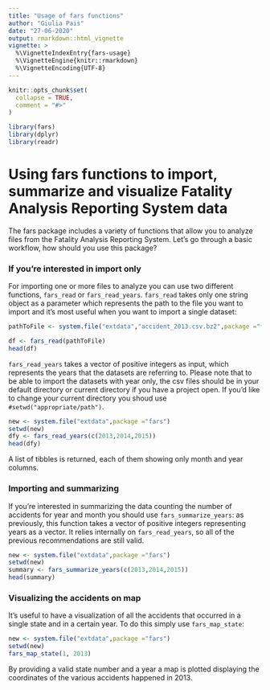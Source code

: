 ```yaml
---
title: "Usage of fars functions"
author: "Giulia Pais"
date: "27-06-2020"
output: rmarkdown::html_vignette
vignette: >
  %\VignetteIndexEntry{fars-usage}
  %\VignetteEngine{knitr::rmarkdown}
  %\VignetteEncoding{UTF-8}
---
```


```r
knitr::opts_chunk$set(
  collapse = TRUE,
  comment = "#>"
)
```

```r
library(fars)
library(dplyr)
library(readr)
```
# Using fars functions to import, summarize and visualize Fatality Analysis Reporting System data
The fars package includes a variety of functions that allow you to analyze files from the Fatality Analysis
Reporting System. Let's go through a basic workflow, how should you use this package?

### If you're interested in import only
For importing one or more files to analyze you can use two different functions, `fars_read` or `fars_read_years`.
`fars_read` takes only one string object as a parameter which represents the path to the file you want to import
and it's most useful when you want to import a single dataset:
```r
pathToFile <- system.file("extdata","accident_2013.csv.bz2",package ="fars")
```
```r
df <- fars_read(pathToFile)
head(df)
```
`fars_read_years` takes a vector of positive integers as input, which represents the years that the datasets are
referring to. Please note that to be able to import the datasets with year only, the csv files should be in your
default directory or current directory if you have a project open. If you'd like to change your current directory you shoud use `#setwd("appropriate/path")`.

```r
new <- system.file("extdata",package ="fars")
setwd(new)
dfy <- fars_read_years(c(2013,2014,2015))
head(dfy)
```

A list of tibbles is returned, each of them showing only month and year columns.

### Importing and summarizing
If you're interested in summarizing the data counting the number of accidents for year and month you should use
`fars_summarize_years`: as previously, this function takes a vector of positive integers representing years as a vector. It relies internally on `fars_read_years`, so all of the previous recommendations are still valid.
```r
new <- system.file("extdata",package ="fars")
setwd(new)
summary <- fars_summarize_years(c(2013,2014,2015))
head(summary)
```

### Visualizing the accidents on map
It's useful to have a visualization of all the accidents that occurred in a single state and in a certain year.
To do this simply use `fars_map_state`:
```r
new <- system.file("extdata",package ="fars")
setwd(new)
fars_map_state(1, 2013)
```
By providing a valid state number and a year a map is plotted displaying the coordinates of the various accidents happened in 2013.
